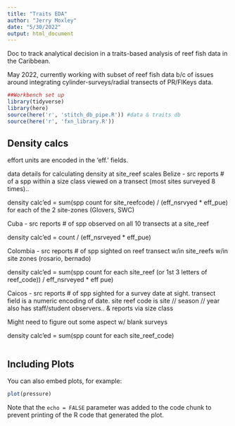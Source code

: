 ```yaml
---
title: "Traits EDA"
author: "Jerry Moxley"
date: "5/30/2022"
output: html_document
---
```

Doc to track analytical decision in a traits-based analysis of reef fish data in the Caribbean.  

May 2022, currently working with subset of reef fish data b/c of issues around integrating cylinder-surveys/radial transects of PR/FlKeys data.  

```r
##Workbench set up
library(tidyverse)
library(here)
source(here('r', 'stitch_db_pipe.R')) #data & traits db
source(here('r', 'fxn_library.R'))
```

## Density calcs
effort units are encoded in the 'eff.' fields.

data details for calculating density at site_reef scales
Belize - src reports # of a spp within a size class viewed on a transect (most sites surveyed 8 times).. 

density calc'ed = sum(spp count for site_reefcode) / (eff_nsrvyed * eff_pue) for each of the 2 site-zones (Glovers, SWC)

Cuba - src reports # of spp observed on all 10 transects at a site_reef 

density calc'ed = count / (eff_nsrveyed * eff_pue)

Colombia - src reports  # of spp sighted on reef transect w/in site_reefs w/in site zones (rosario, bernado)

density calc'ed = sum(spp count for each site_reef (or 1st 3 letters of reef_code)) / eff_nsrveyed * eff pue)

Caicos - src reports # of spp sighted for a survey date at sight.  transect field is a numeric encoding of date.  site reef code is site // season // year
also has staff/student observers.. & reports via size class

Might need to figure out some aspect w/ blank surveys

density calc'ed = sum(spp count for each site_reef_code)



```r

```

## Including Plots

You can also embed plots, for example:

```r
plot(pressure)
```

Note that the `echo = FALSE` parameter was added to the code chunk to prevent printing of the R code that generated the plot.
